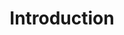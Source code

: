 ---
title: Introduction

description: 'Welcome to Partna version 4 API docs. 

If have any questions, feel free to send a mail to dev@getpartna.com'

version: 'v4'
---